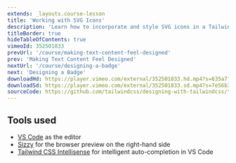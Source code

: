 ```yaml
---
extends: _layouts.course-lesson
title: 'Working with SVG Icons'
description: 'Learn how to incorporate and style SVG icons in a Tailwind project.'
titleBorder: true
hideTableOfContents: true
vimeoId: 352501833
prevUrl: '/course/making-text-content-feel-designed'
prev: 'Making Text Content Feel Designed'
nextUrl: '/course/designing-a-badge'
next: 'Designing a Badge'
downloadHd: https://player.vimeo.com/external/352501833.hd.mp4?s=635a7f969e4ba26c6f9268089cfc5bb69e4ffd60&profile_id=175&download=1
downloadSd: https://player.vimeo.com/external/352501833.sd.mp4?s=7e56b3aa3fb45c173b1a4575a313b7be0640c21a&profile_id=165&download=1
sourceCode: https://github.com/tailwindcss/designing-with-tailwindcss/tree/master/02-designing-an-image-card/03-working-with-svg-icons
---
```


## Tools used

- [VS Code](https://code.visualstudio.com/) as the editor
- [Sizzy](https://adamwathan.me/sizzy) for the browser preview on the right-hand side
- [Tailwind CSS Intellisense](https://marketplace.visualstudio.com/items?itemName=bradlc.vscode-tailwindcss) for intelligent auto-completion in VS Code
